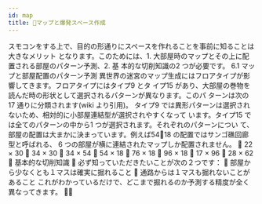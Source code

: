 ---
id: map
title: 💜マップと爆発スペース作成
---



スモコンをする上で、目的の形通りにスペースを作れることを事前に知ることは大きなメリット
となります。このためには、1. 大部屋時のマップとその上に配置される部屋のパターン予測、2. 基
本的な切削知識の2 つが必要です。
6.1 マップと部屋配置のパターン予測
異世界の迷宮のマップ生成にはフロアタイプが影響してきます。フロアタイプにはタイプ9 とタ
イプ15 があり、大部屋の巻物を読んだ時の形状として選択されるパターンが異なります。このパ
ターンは次の17 通りに分類されます(wiki より引用)。
タイプ9 では異形パターンは選択されないため、相対的に小部屋連結型が選択されやすくなって
います。タイプ15 では全てのパターンの中から1 つが選択されます。それぞれのパターンについ
て、部屋の配置は大まかに決まっています。例えば5418 の配置ではサンゴ礁回廊型と呼ばれる、
6 つの部屋が横に連結されたマップしか配置されません。
 22 × 30
 34 × 30
 34 × 54
 54 × 18
 76 × 18
 96 × 18
 17 × 96
 28 × 62
 基本的な切削知識 
必ず知っていただきたいことが次の２つです：
 部屋から少なくとも１マスは確実に掘れること
 通路からは１マスも掘れないことがあること
これがわかっているだけで、どこまで掘れるのか予測する精度が全く異なってきます。
 
